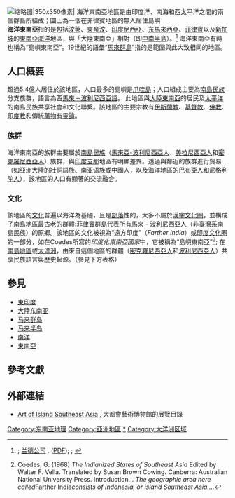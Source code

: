 [[File:Philippines_Bohol_Virgin_Island.JPG|缩略图|350x350像素|
'''海洋東南亞'''地區是由[[印度洋|印度洋]]、[[南海|南海]]和[[西太平洋|西太平洋]]之間的兩個[[群島|群島]]所組成；圖上為一個在[[菲律賓|菲律賓]]地區的無人居住島嶼]]
'''海洋東南亞'''指的是包括[[汶萊|汶萊]]、[[東帝汶|東帝汶]]、[[印度尼西亞|印度尼西亞]]、[[东馬來西亞|东馬來西亞]]、[[菲律賓|菲律賓]]以及[[新加坡|新加坡]]的[[東南亞|東南亞]][[海洋|海洋]]地區，與「大陸東南亞」相對（即[[中南半島|中南半島]]）。<ref>{{cite book |url=https://books.google.com.tw/books?id=SNn0YmDMiUgC&pg=PA304&dq=Maritime+Southeast+Asia&redir_esc=y#v=onepage&q=Maritime%20Southeast%20Asia&f=false |title=The Cambridge history of Southeast Asia, Volume 1, Part 1 |last=Tarling |first=Nicholas |authorlink=尼古拉斯·塔林 |edition=第二版 |page=304 |year=1999 |publisher=Cambridge University Press |isbn=0-521-66369-5 |access-date=2016-10-31 |archive-date=2016-10-31 |archive-url=https://web.archive.org/web/20161031212105/https://books.google.com.tw/books?id=SNn0YmDMiUgC&pg=PA304&dq=Maritime+Southeast+Asia&redir_esc=y#v=onepage&q=Maritime%20Southeast%20Asia&f=false |dead-url=no }};  [https://www.rand.org/pubs/reprints/2006/RAND_RP1219.pdf 兰德公司] {{Wayback|url=https://www.rand.org/pubs/reprints/2006/RAND_RP1219.pdf |date=20121005065117 }}. ([[Portable_Document_Format|PDF]]);  {{cite book |url=https://books.google.com/books?id=X58tqsLz0dIC&printsec=frontcover&dq=Maritime+Southeast+Asia+to+1500#v=onepage&q=&f=false |title=Maritime Southeast Asia to 1500 |last=Shaffer |first=Lynda |year=1996 |publisher=M.E. Sharpe |isbn=1-56324-144-7 |access-date=2016-10-30 |archive-date=2016-05-06 |archive-url=https://web.archive.org/web/20160506165345/https://books.google.com/books?id=X58tqsLz0dIC&printsec=frontcover&dq=Maritime+Southeast+Asia+to+1500#v=onepage&q=&f=false |dead-url=no }}; {{cite book |url=https://books.google.com/books?id=NDb3Exn6JcsC&pg=PA131&dq=Maritime+Southeast+Asia&hl=en&sa=X&ei=EVqBT4yBMOPamAXF-tiOCA&ved=0CD8Q6AEwAg#v=onepage&q=Maritime%20Southeast%20Asia&f=false |title=The Limits of Alignment: Southeast Asia and the Great Powers Since 197 |last=Ciorciar |first=John David |authorlink= |edition= |page=135 |year=2010 |publisher=Georgetown Univeffrsity Press |isbn= |access-date=2016-10-30 |archive-date=2016-04-30 |archive-url=https://web.archive.org/web/20160430123955/https://books.google.com/books?id=NDb3Exn6JcsC&pg=PA131&dq=Maritime+Southeast+Asia&hl=en&sa=X&ei=EVqBT4yBMOPamAXF-tiOCA&ved=0CD8Q6AEwAg#v=onepage&q=Maritime%20Southeast%20Asia&f=false |dead-url=no }}</ref> 海洋東南亞有時也稱為“島嶼東南亞”。19世紀的語彙“[[馬來群島|馬來群島]]”指的是範圍與此大致相同的地區。

== 人口概要 ==
超過5.4億人居住於該地區，人口最多的島嶼是[[爪哇島|爪哇島]]；人口組成主要為[[南島民族|南島民族]]分支族群，語言為西[[马来－波利尼西亚语族|馬來－波利尼西亞語]]。 此地區與[[大陸東南亞|大陸東南亞]]的居民及[[太平洋|太平洋]]的南島民族共享社會和文化聯繫。該地區的主要宗教有[[伊斯蘭教|伊斯蘭教]]、[[基督教|基督教]]、[[佛教|佛教]]、[[印度教|印度教]]和傳統[[萬物有靈論|萬物有靈論]]。

=== 族群 ===
海洋東南亞的族群主要屬於[[南島民族|南島民族]]（[[馬來亞-波利尼西亞人|馬來亞-波利尼西亞人]]、[[美拉尼西亞人|美拉尼西亞人]]和[[密克羅尼西亞人|密克羅尼西亞人]]）族群，與[[印度支那|印度支那]]地區有明顯差異。透過與鄰近的族群進行貿易（如[[亞洲大陸|亞洲大陸]]的[[壯侗語族|壯侗語族]]、[[南亚语系|南亚语族]]或[[中國人|中國人]]，以及海洋地區的[[巴布亚人|巴布亞人]]和[[尼格利陀人|尼格利陀人]]），該地區的人口有顯著的交流融合。

=== 文化 ===
該地區的[[文化|文化]]普遍以海洋為基礎，且是[[部落|部落]]性的，大多不屬於[[漢字文化圈|漢字文化圈]]，並構成了[[南島地區|南島地區]]最古老的群體:[[菲律賓群島|菲律賓群島]]代表所有馬來 - 波利尼西亞人（非臺灣系南島民族）的原郷。該地區的文化被視為“遠方印度”（''Farther India''）或[[印度文化圈|印度文化圈]]的一部分，如在Coedes所寫的''印度化東南亞國家''中，它被稱為“島嶼東南亞”<ref>Coedes, G. (1968) ''The Indianized States of Southeast Asia'' Edited by Walter F. Vella. Translated by Susan Brown Cowing. Canberra: Australian National University Press. Introduction... ''The geographic area here called ''Farther India'' consists of Indonesia, or island Southeast Asia....''</ref>; 在[[南島地區|南島地區]]或[[大洋洲|大洋洲]]，由來自這個地區的群體（[[密克羅尼西亞人|密克羅尼西亞人]]和[[波利尼西亞人|波利尼西亞人]]）共享民族語言與歷史起源。（參見下方表格）

{{東南亞的海洋}}

== 參見 ==
* [[東印度|東印度]]
* [[大陸东南亚|大陸东南亚]]
* [[马来群岛|马来群岛]]
* [[马来半岛|马来半岛]]
* [[南洋|南洋]]
* [[東南亞|東南亞]]

== 參考文獻 ==
<div class="reflist" style="list-style-type: decimal;">
<references /></div>

== 外部連結 ==
* [http://libmma.contentdm.oclc.org/cdm/compoundobject/collection/p15324coll10/id/42850/rec/1 Art of Island Southeast Asia] {{Wayback|url=http://libmma.contentdm.oclc.org/cdm/compoundobject/collection/p15324coll10/id/42850/rec/1 |date=20170213101408 }}, 大都會藝術博物館的展覽目錄
[[Category:东南亚地理|Category:东南亚地理]]
[[Category:亞洲地區|Category:亞洲地區]]
[[Category:海洋東南亞|*]]
[[Category:大洋洲区域|Category:大洋洲区域]]